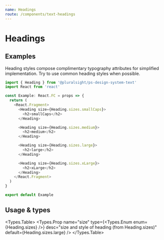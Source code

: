 ```yaml
---
name: Headings
route: /components/text-headings
---
```



# Headings

## Examples

Heading styles compose complimentary typography attributes for simplified
implementation. Try to use common heading styles when possible.

```typescript
import { Heading } from '@pluralsight/ps-design-system-text'
import React from 'react'

const Example: React.FC = props => {
  return (
    <React.Fragment>
      <Heading size={Heading.sizes.smallCaps}>
        <h2>smallCaps</h2>
      </Heading>

      <Heading size={Heading.sizes.medium}>
        <h2>medium</h2>
      </Heading>

      <Heading size={Heading.sizes.large}>
        <h2>large</h2>
      </Heading>

      <Heading size={Heading.sizes.xLarge}>
        <h2>xLarge</h2>
      </Heading>
    </React.Fragment>
  )
}

export default Example
```

## Usage & types

<Usage
  install="npm install @pluralsight/ps-design-system-text"
  import="import { Heading } from '@pluralsight/ps-design-system-text'"
  packageName="text"
/>

<Types.Table>
  <Types.Prop
    name="size"
    type={<Types.Enum enum={Heading.sizes} />}
    desc="size and style of heading (from Heading.sizes)"
    default={Heading.sizes.large}
  />
</Types.Table>
